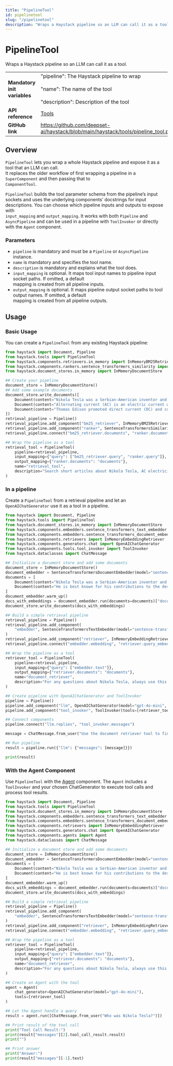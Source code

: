 ```yaml
---
title: "PipelineTool"
id: pipelinetool
slug: "/pipelinetool"
description: "Wraps a Haystack pipeline so an LLM can call it as a tool."
---
```


# PipelineTool

Wraps a Haystack pipeline so an LLM can call it as a tool.

|  |  |
| --- | --- |
| **Mandatory init variables** | "pipeline": The Haystack pipeline to wrap  <br /> <br />"name": The name of the tool  <br /> <br />"description": Description of the tool |
| **API reference** | [Tools](/reference/tools-api) |
| **GitHub link** | https://github.com/deepset-ai/haystack/blob/main/haystack/tools/pipeline_tool.py |

## Overview

`PipelineTool` lets you wrap a whole Haystack pipeline and expose it as a tool that an LLM can call.  
It replaces the older workflow of first wrapping a pipeline in a `SuperComponent` and then passing that to  
`ComponentTool`.

`PipelineTool` builds the tool parameter schema from the pipeline’s input sockets and uses the underlying components’ docstrings for input descriptions. You can choose which pipeline inputs and outputs to expose with  
`input_mapping` and `output_mapping`. It works with both `Pipeline` and `AsyncPipeline` and can be used in a pipeline with `ToolInvoker` or directly with the `Agent` component.

### Parameters

- `pipeline` is mandatory and must be a `Pipeline` or `AsyncPipeline` instance.
- `name` is mandatory and specifies the tool name.
- `description` is mandatory and explains what the tool does.
- `input_mapping` is optional. It maps tool input names to pipeline input socket paths. If omitted, a default  
  mapping is created from all pipeline inputs.
- `output_mapping` is optional. It maps pipeline output socket paths to tool output names. If omitted, a default  
  mapping is created from all pipeline outputs.

## Usage

### Basic Usage

You can create a `PipelineTool` from any existing Haystack pipeline:

```python
from haystack import Document, Pipeline
from haystack.tools import PipelineTool
from haystack.components.retrievers.in_memory import InMemoryBM25Retriever
from haystack.components.rankers.sentence_transformers_similarity import SentenceTransformersSimilarityRanker
from haystack.document_stores.in_memory import InMemoryDocumentStore

## Create your pipeline
document_store = InMemoryDocumentStore()
## Add some example documents
document_store.write_documents([
    Document(content="Nikola Tesla was a Serbian-American inventor and electrical engineer."),
    Document(content="Alternating current (AC) is an electric current which periodically reverses direction."),
    Document(content="Thomas Edison promoted direct current (DC) and competed with AC in the War of Currents."),
])
retrieval_pipeline = Pipeline()
retrieval_pipeline.add_component("bm25_retriever", InMemoryBM25Retriever(document_store=document_store))
retrieval_pipeline.add_component("ranker", SentenceTransformersSimilarityRanker(model="cross-encoder/ms-marco-MiniLM-L-6-v2"))
retrieval_pipeline.connect("bm25_retriever.documents", "ranker.documents")

## Wrap the pipeline as a tool
retrieval_tool = PipelineTool(
    pipeline=retrieval_pipeline,
    input_mapping={"query": ["bm25_retriever.query", "ranker.query"]},
    output_mapping={"ranker.documents": "documents"},
    name="retrieval_tool",
    description="Search short articles about Nikola Tesla, AC electricity, and related inventors",
)
```

### In a pipeline

Create a `PipelineTool` from a retrieval pipeline and let an `OpenAIChatGenerator` use it as a tool in a pipeline.

```python
from haystack import Document, Pipeline
from haystack.tools import PipelineTool
from haystack.document_stores.in_memory import InMemoryDocumentStore
from haystack.components.embedders.sentence_transformers_text_embedder import SentenceTransformersTextEmbedder
from haystack.components.embedders.sentence_transformers_document_embedder import SentenceTransformersDocumentEmbedder
from haystack.components.retrievers import InMemoryEmbeddingRetriever
from haystack.components.generators.chat import OpenAIChatGenerator
from haystack.components.tools.tool_invoker import ToolInvoker
from haystack.dataclasses import ChatMessage

## Initialize a document store and add some documents
document_store = InMemoryDocumentStore()
document_embedder = SentenceTransformersDocumentEmbedder(model="sentence-transformers/all-MiniLM-L6-v2")
documents = [
    Document(content="Nikola Tesla was a Serbian-American inventor and electrical engineer."),
    Document(content="He is best known for his contributions to the design of the modern alternating current (AC) electricity supply system."),
]
document_embedder.warm_up()
docs_with_embeddings = document_embedder.run(documents=documents)["documents"]
document_store.write_documents(docs_with_embeddings)

## Build a simple retrieval pipeline
retrieval_pipeline = Pipeline()
retrieval_pipeline.add_component(
    "embedder", SentenceTransformersTextEmbedder(model="sentence-transformers/all-MiniLM-L6-v2")
)
retrieval_pipeline.add_component("retriever", InMemoryEmbeddingRetriever(document_store=document_store))
retrieval_pipeline.connect("embedder.embedding", "retriever.query_embedding")

## Wrap the pipeline as a tool
retriever_tool = PipelineTool(
    pipeline=retrieval_pipeline,
    input_mapping={"query": ["embedder.text"]},
    output_mapping={"retriever.documents": "documents"},
    name="document_retriever",
    description="For any questions about Nikola Tesla, always use this tool",
)

## Create pipeline with OpenAIChatGenerator and ToolInvoker
pipeline = Pipeline()
pipeline.add_component("llm", OpenAIChatGenerator(model="gpt-4o-mini", tools=[retriever_tool]))
pipeline.add_component("tool_invoker", ToolInvoker(tools=[retriever_tool]))

## Connect components
pipeline.connect("llm.replies", "tool_invoker.messages")

message = ChatMessage.from_user("Use the document retriever tool to find information about Nikola Tesla")

## Run pipeline
result = pipeline.run({"llm": {"messages": [message]}})

print(result)
```

### With the Agent Component

Use `PipelineTool` with the [Agent](../pipeline-components/agents-1/agent.mdx) component. The `Agent` includes a `ToolInvoker` and your chosen ChatGenerator to execute tool calls and process tool results.

```python
from haystack import Document, Pipeline
from haystack.tools import PipelineTool
from haystack.document_stores.in_memory import InMemoryDocumentStore
from haystack.components.embedders.sentence_transformers_text_embedder import SentenceTransformersTextEmbedder
from haystack.components.embedders.sentence_transformers_document_embedder import SentenceTransformersDocumentEmbedder
from haystack.components.retrievers import InMemoryEmbeddingRetriever
from haystack.components.generators.chat import OpenAIChatGenerator
from haystack.components.agents import Agent
from haystack.dataclasses import ChatMessage

## Initialize a document store and add some documents
document_store = InMemoryDocumentStore()
document_embedder = SentenceTransformersDocumentEmbedder(model="sentence-transformers/all-MiniLM-L6-v2")
documents = [
    Document(content="Nikola Tesla was a Serbian-American inventor and electrical engineer."),
    Document(content="He is best known for his contributions to the design of the modern alternating current (AC) electricity supply system."),
]
document_embedder.warm_up()
docs_with_embeddings = document_embedder.run(documents=documents)["documents"]
document_store.write_documents(docs_with_embeddings)

## Build a simple retrieval pipeline
retrieval_pipeline = Pipeline()
retrieval_pipeline.add_component(
    "embedder", SentenceTransformersTextEmbedder(model="sentence-transformers/all-MiniLM-L6-v2")
)
retrieval_pipeline.add_component("retriever", InMemoryEmbeddingRetriever(document_store=document_store))
retrieval_pipeline.connect("embedder.embedding", "retriever.query_embedding")

## Wrap the pipeline as a tool
retriever_tool = PipelineTool(
    pipeline=retrieval_pipeline,
    input_mapping={"query": ["embedder.text"]},
    output_mapping={"retriever.documents": "documents"},
    name="document_retriever",
    description="For any questions about Nikola Tesla, always use this tool",
)

## Create an Agent with the tool
agent = Agent(
    chat_generator=OpenAIChatGenerator(model="gpt-4o-mini"),
    tools=[retriever_tool]
)

## Let the Agent handle a query
result = agent.run([ChatMessage.from_user("Who was Nikola Tesla?")])

## Print result of the tool call
print("Tool Call Result:")
print(result["messages"][2].tool_call_result.result)
print("")

## Print answer
print("Answer:")
print(result["messages"][-1].text)
```